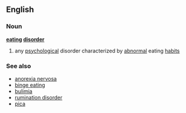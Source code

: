 ==English==
===Noun===
{{wikipedia}}
'''[[eating]] [[disorder]]'''
# any [[psychological]] disorder characterized by [[abnormal]] eating [[habit]]s
===See also===
*[[anorexia nervosa]]
*[[binge eating]]
*[[bulimia]]
*[[rumination disorder]]
*[[pica]]